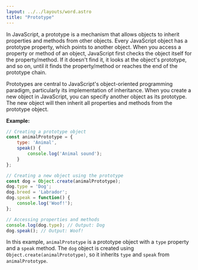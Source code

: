 ```yaml
---
layout: ../../layouts/word.astro
title: "Prototype"
---
```

In JavaScript, a prototype is a mechanism that allows objects to inherit properties and methods from other objects. Every JavaScript object has a prototype property, which points to another object. When you access a property or method of an object, JavaScript first checks the object itself for the property/method. If it doesn't find it, it looks at the object's prototype, and so on, until it finds the property/method or reaches the end of the prototype chain.

Prototypes are central to JavaScript's object-oriented programming paradigm, particularly its implementation of inheritance. When you create a new object in JavaScript, you can specify another object as its prototype. The new object will then inherit all properties and methods from the prototype object.

**Example:**
```javascript
// Creating a prototype object
const animalPrototype = {
    type: 'Animal',
    speak() {
        console.log('Animal sound');
    }
};

// Creating a new object using the prototype
const dog = Object.create(animalPrototype);
dog.type = 'Dog';
dog.breed = 'Labrador';
dog.speak = function() {
    console.log('Woof!');
};

// Accessing properties and methods
console.log(dog.type); // Output: Dog
dog.speak(); // Output: Woof!
```

In this example, `animalPrototype` is a prototype object with a `type` property and a `speak` method. The `dog` object is created using `Object.create(animalPrototype)`, so it inherits `type` and `speak` from `animalPrototype`.